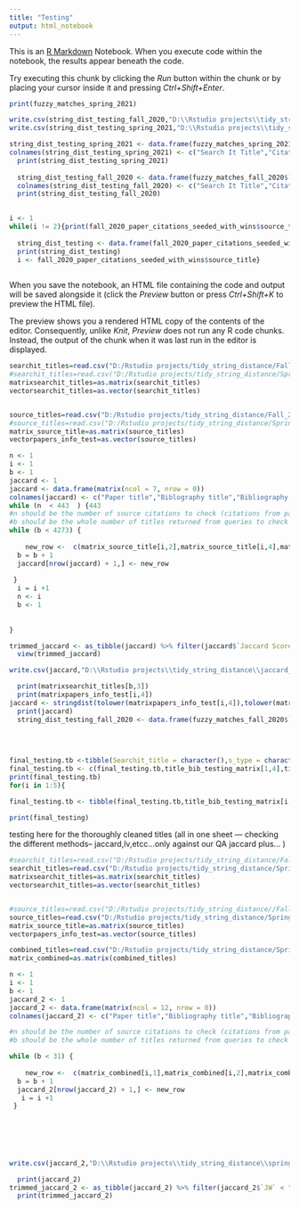 ```yaml
---
title: "Testing"
output: html_notebook
---
```


This is an [R Markdown](http://rmarkdown.rstudio.com) Notebook. When you execute code within the notebook, the results appear beneath the code.

Try executing this chunk by clicking the *Run* button within the chunk or by placing your cursor inside it and pressing *Ctrl+Shift+Enter*.

```r
print(fuzzy_matches_spring_2021)
```

```r
write.csv(string_dist_testing_fall_2020,"D:\\Rstudio projects\\tidy_string_distance\\string_dist_testing_fall_2020_q10.csv")
write.csv(string_dist_testing_spring_2021,"D:\\Rstudio projects\\tidy_string_distance\\string_dist_testing_spring_2021_q10.csv")
```

```r


string_dist_testing_spring_2021 <- data.frame(fuzzy_matches_spring_2021$`Search It Result`,fuzzy_matches_spring_2021$`Citation Source Title`,fuzzy_matches_spring_2021$Similarity,stringdist(tolower(fuzzy_matches_spring_2021$`Search It Result`),tolower(fuzzy_matches_spring_2021$`Citation Source Title`), method = "jw"),stringdist(tolower(fuzzy_matches_spring_2021$`Search It Result`),tolower(fuzzy_matches_spring_2021$`Citation Source Title`), method = "jaccard", q = "10" ),stringdist(tolower(fuzzy_matches_spring_2021$`Search It Result`),tolower(fuzzy_matches_spring_2021$`Citation Source Title`), method = "lv"))
colnames(string_dist_testing_spring_2021) <- c("Search It Title","Citation Title","Fuzzy Match Score","JW Score", "Jaccard Score", "LV Score")
  print(string_dist_testing_spring_2021)
 
  string_dist_testing_fall_2020 <- data.frame(fuzzy_matches_fall_2020$`Search It Result`,fuzzy_matches_fall_2020$`Citation Source Title`,fuzzy_matches_fall_2020$Similarity,stringdist(tolower(fuzzy_matches_fall_2020$`Search It Result`),tolower(fuzzy_matches_fall_2020$`Citation Source Title`), method = "jw"),stringdist(tolower(fuzzy_matches_fall_2020$`Search It Result`),tolower(fuzzy_matches_fall_2020$`Citation Source Title`), method = "jaccard", q = "10"),stringdist(tolower(fuzzy_matches_fall_2020$`Search It Result`),tolower(fuzzy_matches_fall_2020$`Citation Source Title`), method = "lv"))
  colnames(string_dist_testing_fall_2020) <- c("Search It Title","Citation Title","Fuzzy Match Score","JW Score", "Jaccard Score", "LV Score")
  print(string_dist_testing_fall_2020) 
  


```

```r
i <- 1
while(i != 2){print(fall_2020_paper_citations_seeded_with_wins$source_title)
  
  string_dist_testing <- data.frame(fall_2020_paper_citations_seeded_with_wins$paper_title,paper_titles_testing$Title,fall_2020_paper_citations_seeded_with_wins$source_title,stringdist(tolower(fall_2020_paper_citations_seeded_with_wins$source_title),tolower(paper_titles_testing$Title), method = "jw"))
  print(string_dist_testing)
  i <- fall_2020_paper_citations_seeded_with_wins$source_title}
  
```

When you save the notebook, an HTML file containing the code and output will be saved alongside it (click the *Preview* button or press *Ctrl+Shift+K* to preview the HTML file).

The preview shows you a rendered HTML copy of the contents of the editor. Consequently, unlike *Knit*, *Preview* does not run any R code chunks. Instead, the output of the chunk when it was last run in the editor is displayed.

```r
searchit_titles=read.csv("D:/Rstudio projects/tidy_string_distance/Fall_2020/Articles_only/paperTitles-inSearchItYes-Fall2020-articlesOnly-oneObsPerRow-paper-numbers-refine-csv.csv")
#searchit_titles=read.csv("D:/Rstudio projects/tidy_string_distance/Spring_2021/articles_only/paperTitles_inSearchItYes_Spri2021_articlesOnly_oneObsPerRow.csv")
matrixsearchit_titles=as.matrix(searchit_titles)
vectorsearchit_titles=as.vector(searchit_titles)


source_titles=read.csv("D:/Rstudio projects/tidy_string_distance/Fall_2020/fall-2020-paper-citations-refine-csv.csv")
#source_titles=read.csv("D:/Rstudio projects/tidy_string_distance/Spring_2021/spring_2021_paper_citations_01.csv")
matrix_source_title=as.matrix(source_titles)
vectorpapers_info_test=as.vector(source_titles)

```

```r

n <- 1
i <- 1
b <- 1
jaccard <- 1
jaccard <- data.frame(matrix(ncol = 7, nrow = 0))
colnames(jaccard) <- c("Paper title","Biblography title","Bibliography Type","Query","Search It Title","Search It Type","Jaccard Score")
while (n  < 443  ) {443
#n should be the number of source citations to check (citations from papers, for spring 21 citation count is 463 -- but for file size the one file has been broken up into 5 files -- 4 with < 100 citations a piece and the last with the rest)
#b should be the whole number of titles returned from queries to check  (titles returned from discovery layer to compare against. for spring 2021 this will be different based on the facets and the queries....4273.)
while (b < 4273) {
  
    new_row <-  c(matrix_source_title[i,2],matrix_source_title[i,4],matrix_source_title[i,6],matrixsearchit_titles[b,2],matrixsearchit_titles[b,4],matrixsearchit_titles[b,5],stringdist(tolower(matrix_source_title[i,4]),tolower(matrixsearchit_titles[b,4]), method = "jaccard", q = "7"))
  b = b + 1
  jaccard[nrow(jaccard) + 1,] <- new_row
   
 }
  i = i +1
  n <- i
  b <- 1
  
  
}
```

```r
  
trimmed_jaccard <- as_tibble(jaccard) %>% filter(jaccard$`Jaccard Score` < "0.89945205479452")
  view(trimmed_jaccard)

```

```r
write.csv(jaccard,"D:\\Rstudio projects\\tidy_string_distance\\jaccard_q7_articles_only_spring21_again_01.csv")

```

```r
  print(matrixsearchit_titles[b,3])
  print(matrixpapers_info_test[i,4])
jaccard <- stringdist(tolower(matrixpapers_info_test[i,4]),tolower(matrixsearchit_titles[b,3]), method = "jaccard")
  print(jaccard)
  string_dist_testing_fall_2020 <- data.frame(fuzzy_matches_fall_2020$`Search It Result`,fuzzy_matches_fall_2020$`Citation Source Title`,fuzzy_matches_fall_2020$Similarity,stringdist(tolower(fuzzy_matches_fall_2020$`Search It Result`),tolower(fuzzy_matches_fall_2020$`Citation Source Title`), method = "jw"),stringdist(tolower(fuzzy_matches_fall_2020$`Search It Result`),tolower(fuzzy_matches_fall_2020$`Citation Source Title`), method = "jaccard", q = "10"),stringdist(tolower(fuzzy_matches_fall_2020$`Search It Result`),tolower(fuzzy_matches_fall_2020$`Citation Source Title`), method = "lv"))
  
   
  


```

```r
final_testing.tb <-tibble(Searchit_title = character(),s_type = character(),paper_title = character(), paper_type = character(), Jaccard = double())
final_testing.tb <- c(final_testing.tb,title_bib_testing_matrix[1,4],title_bib_testing_matrix[1,5],Spring2021_oneObsPerRow_matrix[1,3],Spring2021_oneObsPerRow_matrix[1,4],stringdist(title_bib_testing_matrix[1,4],Spring2021_oneObsPerRow_matrix[1,3], method = "jaccard"))
print(final_testing.tb)
for(i in 1:5){

final_testing.tb <- tibble(final_testing.tb,title_bib_testing_matrix[i,4],title_bib_testing_matrix[i,5],Spring2021_oneObsPerRow_matrix[i,3],Spring2021_oneObsPerRow_matrix[i,4],stringdist(title_bib_testing_matrix[i,4],Spring2021_oneObsPerRow_matrix[i,3], method = "jaccard"))}

print(final_testing)

```

testing here for the thoroughly cleaned titles (all in one sheet --- checking the different methods-- jaccard,lv,etcc...only against our QA jaccard plus... )

```r
#searchit_titles=read.csv("D:/Rstudio projects/tidy_string_distance/Fall_2020/Articles_only/paperTitles_inSearchItYes_Fall2020_articlesOnly_oneObsPerRow.csv")
searchit_titles=read.csv("D:/Rstudio projects/tidy_string_distance/Spring_2021/articles_only/paperTitles_inSearchItYes_Spri2021_articlesOnly_oneObsPerRow.csv")
matrixsearchit_titles=as.matrix(searchit_titles)
vectorsearchit_titles=as.vector(searchit_titles)


#source_titles=read.csv("D:/Rstudio projects/tidy_string_distance//Fall_2020/fall_2020_paper_citations_02.csv")
source_titles=read.csv("D:/Rstudio projects/tidy_string_distance/Spring_2021/spring_2021_paper_citations_01.csv")
matrix_source_title=as.matrix(source_titles)
vectorpapers_info_test=as.vector(source_titles)

```

```r

combined_titles=read.csv("D:/Rstudio projects/tidy_string_distance/Spring_2021/master_jaccard_q7_no_refs_no_news_spring21.csv")
matrix_combined=as.matrix(combined_titles)

```

```r

n <- 1
i <- 1
b <- 1
jaccard_2 <- 1
jaccard_2 <- data.frame(matrix(ncol = 12, nrow = 0))
colnames(jaccard_2) <- c("Paper title","Bibliography title","Bibliography Type","Query","Search It Title","Search It Type","Jaccard Score","PaperNumMatch","QA_Match","Jaccard 2","LV","JW")

#n should be the number of source citations to check (citations from papers, for spring 21 citation count is 463 -- but for file size the one file has been broken up into 5 files -- 4 with < 100 citations a piece and the last with the rest)
#b should be the whole number of titles returned from queries to check  (titles returned from discovery layer to compare against. for spring 2021 this will be different based on the facets and the queries.....)

while (b < 31) {
  
    new_row <-  c(matrix_combined[i,1],matrix_combined[i,2],matrix_combined[i,3],matrix_combined[i,4],matrix_combined[i,5],matrix_combined[i,6],matrix_combined[i,7],matrix_combined[i,8],matrix_combined[i,9],stringdist(tolower(matrix_combined[i,2]),tolower(matrix_combined[i,5]), method = "jaccard", q = "7"),stringdist(tolower(matrix_combined[i,2]),tolower(matrix_combined[i,5]), method ="lv"),stringdist(tolower(matrix_combined[i,2]),tolower(matrix_combined[i,5]), method = "jw"))
  b = b + 1
  jaccard_2[nrow(jaccard_2) + 1,] <- new_row
   i = i +1
 }
  
 

  
  

```

```r
write.csv(jaccard_2,"D:\\Rstudio projects\\tidy_string_distance\\spring_no_news_refs_nreviews_QAcomparison.csv")

```

```r
  print(jaccard_2)
trimmed_jaccard_2 <- as_tibble(jaccard_2) %>% filter(jaccard_2$`JW` < "0.382539682539683")
  print(trimmed_jaccard_2)
```
